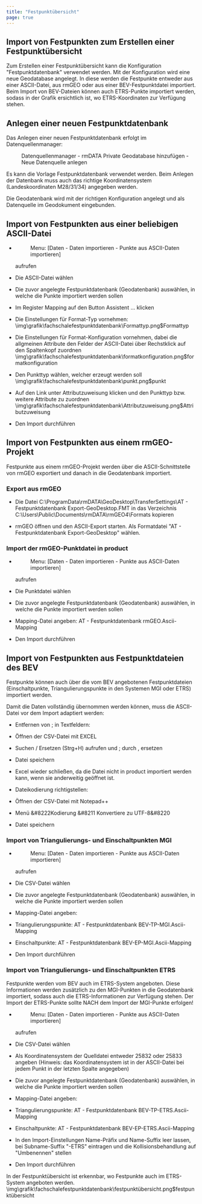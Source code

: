 ```yaml
---
title: "Festpunktübersicht"
page: true
---
```

## Import von Festpunkten zum Erstellen einer Festpunkt&#252;bersicht

Zum Erstellen einer Festpunkt&#252;bersicht kann die Konfiguration &quot;Festpunktdatenbank&quot; verwendet werden.
Mit der Konfiguration wird eine neue Geodatabase angelegt. In diese werden die Festpunkte entweder aus einer ASCII-Datei, aus rmGEO oder aus einer BEV-Festpunktdatei importiert.
Beim Import von BEV-Dateien k&#246;nnen auch ETRS-Punkte importiert werden, sodass in der Grafik ersichtlich ist, wo ETRS-Koordinaten zur Verf&#252;gung stehen.

## Anlegen einer neuen Festpunktdatenbank
Das Anlegen einer neuen Festpunktdatenbank erfolgt im Datenquellenmanager:
 <Menu>Datenquellenmanager - rmDATA Private Geodatabase hinzufügen - Neue Datenquelle anlegen</Menu> 
Es kann die Vorlage  <Border>Festpunktdatenbank</Border>  verwendet werden.
<Success>
Beim Anlegen der Datenbank muss auch das richtige Koordinatensystem (Landeskoordinaten M28/31/34) angegeben werden.
</Success>

Die Geodatenbank wird mit der richtigen Konfiguration angelegt und als Datenquelle im Geodokument eingebunden.

## Import von Festpunkten aus einer beliebigen ASCII-Datei

- <Menu> Menu: [Daten - Daten importieren - Punkte aus ASCII-Daten importieren] </Menu>  aufrufen

- Die ASCII-Datei w&#228;hlen

- Die zuvor angelegte Festpunktdatenbank (Geodatenbank) ausw&#228;hlen, in welche die Punkte importiert werden sollen

- Im Register <Border>Mapping</Border>  auf den Button <Border>Assistent ...</Border>  klicken

- Die Einstellungen f&#252;r Format-Typ vornehmen:<Image>\img\grafik\fachschalefestpunktdatenbank\Formattyp.png$Formattyp</Image>

- Die Einstellungen f&#252;r Format-Konfiguration vornehmen, dabei die allgmeinen Attribute den Felder der ASCII-Datei &#252;ber Rechstklick auf den Spaltenkopf zuordnen<Image>\img\grafik\fachschalefestpunktdatenbank\formatkonfiguration.png$formatkonfiguration</Image>

- Den Punkttyp w&#228;hlen, welcher erzeugt werden soll<Image>\img\grafik\fachschalefestpunktdatenbank\punkt.png$punkt</Image>

- Auf den Link unter <Border>Attributzuweisung</Border>  klicken und den Punkttyp bzw. weitere Attribute zu zuordnen<Image>\img\grafik\fachschalefestpunktdatenbank\Attributzuweisung.png$Attributzuweisung</Image>

- Den Import durchf&#252;hren




## Import von Festpunkten aus einem rmGEO-Projekt
Festpunkte aus einem rmGEO-Projekt werden &#252;ber die ASCII-Schnittstelle von rmGEO exportiert und danach in die Geodatenbank importiert.

### Export aus rmGEO

- Die Datei <Border>C:\ProgramData\rmDATA\GeoDesktop\TransferSettings\AT - Festpunktdatenbank Export-GeoDesktop.FMT</Border>  in das Verzeichnis <Border>C:\Users\Public\Documents\rmDATA\rmGEO4\Formats</Border>  kopieren

- rmGEO &#246;ffnen und den ASCII-Export starten. Als Formatdatei &quot;AT - Festpunktdatenbank Export-GeoDesktop&quot; w&#228;hlen.




### Import der rmGEO-Punktdatei in  <Placeholder>product</Placeholder> 

- <Menu> Menu: [Daten - Daten importieren - Punkte aus ASCII-Daten importieren] </Menu>  aufrufen

- Die Punktdatei w&#228;hlen

- Die zuvor angelegte Festpunktdatenbank (Geodatenbank) ausw&#228;hlen, in welche die Punkte importiert werden sollen

- Mapping-Datei angeben: <Border>AT - Festpunktdatenbank rmGEO.Ascii-Mapping</Border> 
- Den Import durchf&#252;hren




## Import von Festpunkten aus Festpunktdateien des BEV
Festpunkte k&#246;nnen auch &#252;ber die vom BEV angebotenen Festpunktdateien (Einschaltpunkte, Triangulierungspunkte in den Systemen MGI oder ETRS) importiert werden.

Damit die Daten vollst&#228;ndig &#252;bernommen werden k&#246;nnen, muss die ASCII-Datei vor dem Import adaptiert werden:


- <Bold> Entfernen von ; in Textfeldern: </Bold> 
- &#214;ffnen der CSV-Datei mit EXCEL

- Suchen / Ersetzen (Strg+H) aufrufen und <Border>;</Border>  durch <Border>,</Border>  ersetzen

- Datei speichern

- Excel wieder schlie&#223;en, da die Datei nicht in <Placeholder>product</Placeholder> importiert werden kann, wenn sie anderweitig ge&#246;ffnet ist.







- <Bold> Dateikodierung richtigstellen: </Bold> 
- &#214;ffnen der CSV-Datei mit Notepad++

- Men&#252; &#8222Kodierung &#8211 Konvertiere zu UTF-8&#8220

- Datei speichern






### Import von Triangulierungs- und Einschaltpunkten MGI

- <Menu> Menu: [Daten - Daten importieren - Punkte aus ASCII-Daten importieren] </Menu>  aufrufen

- Die CSV-Datei w&#228;hlen

- Die zuvor angelegte Festpunktdatenbank (Geodatenbank) ausw&#228;hlen, in welche die Punkte importiert werden sollen

- Mapping-Datei angeben: 

- Triangulierungspunkte: <Border>AT - Festpunktdatenbank BEV-TP-MGI.Ascii-Mapping</Border> 
- Einschaltpunkte: <Border>AT - Festpunktdatenbank BEV-EP-MGI.Ascii-Mapping</Border> 


- Den Import durchf&#252;hren




### Import von Triangulierungs- und Einschaltpunkten ETRS
Festpunkte werden vom BEV auch im ETRS-System angeboten. Diese Informationen werden zus&#228;tzlich zu den MGI-Punkten in die Geodatenbank importiert, sodass auch die ETRS-Informationen zur Verf&#252;gung stehen.
<Success>
Der Import der ETRS-Punkte sollte NACH dem Import der MGI-Punkte erfolgen!
</Success>


- <Menu> Menu: [Daten - Daten importieren - Punkte aus ASCII-Daten importieren] </Menu>  aufrufen

- Die CSV-Datei w&#228;hlen

- Als Koordinatensystem der Quelldatei entweder 25832 oder 25833 angeben (Hinweis: das Koordinatensystem ist in der ASCII-Datei bei jedem Punkt in der letzten Spalte angegeben)

- Die zuvor angelegte Festpunktdatenbank (Geodatenbank) ausw&#228;hlen, in welche die Punkte importiert werden sollen

- Mapping-Datei angeben: 

- Triangulierungspunkte: <Border>AT - Festpunktdatenbank BEV-TP-ETRS.Ascii-Mapping</Border> 
- Einschaltpunkte: <Border>AT - Festpunktdatenbank BEV-EP-ETRS.Ascii-Mapping</Border> 
- In den Import-Einstellungen Name-Pr&#228;fix und Name-Suffix leer lassen, bei Subname-Suffix &quot;-ETRS&quot; eintragen und die Kollisionsbehandlung auf &quot;Umbenennen&quot; stellen



- Den Import durchf&#252;hren




In der Festpunkt&#252;bersicht ist erkennbar, wo Festpunkte auch im ETRS-System angeboten werden.<Image>\img\grafik\fachschalefestpunktdatenbank\festpunktübersicht.png$festpunktübersicht</Image>



